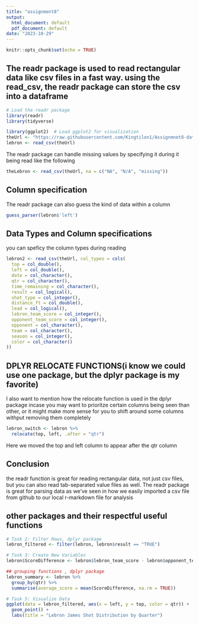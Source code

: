 ```yaml
---
title: "assignment8"
output:
  html_document: default
  pdf_document: default
date: "2023-10-29"
---
```


```r
knitr::opts_chunk$set(echo = TRUE)
```

## The readr package is used to read rectangular data like csv files in a fast way. using the read_csv, the readr package can store the csv into a dataframe
```r
# Load the readr package
library(readr)
library(tidyverse)

library(ggplot2)  # Load ggplot2 for visualization
theUrl <- "https://raw.githubusercontent.com/Kingtilon1/Assignmnet8-data607/main/1_lebron_james_shot_chart_1_2023.csv"
lebron <- read_csv(theUrl)
```
The readr package can handle missing values by specifying it during it being read like the following 
```r
theLebron <- read_csv(theUrl, na = c("NA", "N/A", "missing"))
```

## Column specification
The readr package can also guess the kind of data within a column
```r
guess_parser(lebron$'left')

```
## Data Types and Column specifications
you can speficy the column types during reading
```r
lebron2 <- read_csv(theUrl, col_types = cols(
  top = col_double(),
  left = col_double(),
  date = col_character(),
  qtr = col_character(),
  time_remaining = col_character(),
  result = col_logical(),
  shot_type = col_integer(),
  distance_ft = col_double(),
  lead = col_logical(),
  lebron_team_score = col_integer(),
  opponent_team_score = col_integer(),
  opponent = col_character(),
  team = col_character(),
  season = col_integer(),
  color = col_character()
))
```

## DPLYR RELOCATE FUNCTIONS(i know we could use one package, but the dplyr package is my favorite)
I also want to mention how the relocate function is used in the dplyr package incase you may want to prioritze certain columns being seen than other, or it might make more sense for you to shift around some columns withput removing them completely

```r
lebron_switch <- lebron %>%
  relocate(top, left, .after = "qtr")
```

Here we moved the top and left column to appear after the qtr column

## Conclusion
the readr function is great for reading rectangular data, not just csv files, but you can also read tab-separated value files as well. The readr package is great for parsing data as we've seen in how we easily imported a csv file from github to our local r-markdown file for analysis

## other packages and their respectful useful functions
```r

# Task 2: Filter Rows, dplyr package
lebron_filtered <- filter(lebron, lebron$result == "TRUE")

# Task 3: Create New Variables
lebron$ScoreDifference <- lebron$lebron_team_score - lebron$opponent_team_score
```

```r
## grouping functions , dplyr package
lebron_summary <- lebron %>%
  group_by(qtr) %>%
  summarise(average_score = mean(ScoreDifference, na.rm = TRUE))

# Task 5: Visualize Data
ggplot(data = lebron_filtered, aes(x = left, y = top, color = qtr)) +
  geom_point() +
  labs(title = "Lebron James Shot Distribution by Quarter")

```